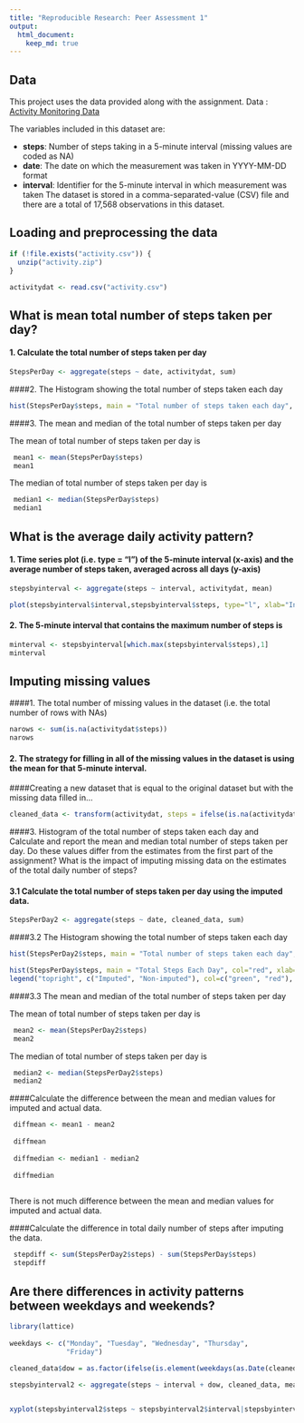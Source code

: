 ```yaml
---
title: "Reproducible Research: Peer Assessment 1"
output: 
  html_document:
    keep_md: true
---
```



## Data
This project uses the data provided along with  the assignment.
 Data : [Activity Monitoring Data](https://d396qusza40orc.cloudfront.net/repdata%2Fdata%2Factivity.zip)

 The variables included in this dataset are:

 * **steps**: Number of steps taking in a 5-minute interval (missing values are coded as NA)
 * **date**: The date on which the measurement was taken in YYYY-MM-DD format
 * **interval**: Identifier for the 5-minute interval in which measurement was taken
 The dataset is stored in a comma-separated-value (CSV) file and there are a total of 17,568 observations in this dataset.


## Loading and preprocessing the data


```r

if (!file.exists("activity.csv")) {
  unzip("activity.zip")
}

activitydat <- read.csv("activity.csv")

```


## What is mean total number of steps taken per day?


#### 1. Calculate the total number of steps taken per day

```r

StepsPerDay <- aggregate(steps ~ date, activitydat, sum)


```


####2. The Histogram showing the total number of steps taken each day 
```r

hist(StepsPerDay$steps, main = "Total number of steps taken each day", xlab ="Number of steps", col = "green")

```


####3. The mean and median of the total number of steps taken per day

The mean of total number of steps taken per day is 

```r

 mean1 <- mean(StepsPerDay$steps)
 mean1

```

The median of total number of steps taken per day is 

```r

 median1 <- median(StepsPerDay$steps)
 median1

```

## What is the average daily activity pattern?

#### 1. Time series plot (i.e. type = "l") of the 5-minute interval (x-axis) and the average number of steps taken, averaged across all days (y-axis)


```r

stepsbyinterval <- aggregate(steps ~ interval, activitydat, mean)


```

```r

plot(stepsbyinterval$interval,stepsbyinterval$steps, type="l", xlab="Interval", ylab="Number of Steps",main="Average Number of Steps per Day by Interval")

```




#### 2. The 5-minute interval that contains the maximum number of steps is


```r

minterval <- stepsbyinterval[which.max(stepsbyinterval$steps),1]
minterval

```


## Imputing missing values

                                              
####1. The total number of missing values in the dataset (i.e. the total number of rows with NAs)
```r

narows <- sum(is.na(activitydat$steps))
narows

```


              
#### 2. The strategy for filling in all of the missing values in the dataset is using the  mean for that 5-minute interval.

####Creating a new dataset that is equal to the original dataset but with the missing data filled in...

```r

cleaned_data <- transform(activitydat, steps = ifelse(is.na(activitydat$steps), stepsbyinterval$steps[match(activitydat$interval, stepsbyinterval$interval)], activitydat$steps))

```

                                                                                                  
                     
                     
####3. Histogram of the total number of steps taken each day and Calculate and report the mean and median total number of steps taken per day. Do these values differ from the estimates from the first part of the assignment? What is the impact of imputing missing data on the estimates of the total daily number of steps?


#### 3.1 Calculate the total number of steps taken per day using the imputed data.

```r

StepsPerDay2 <- aggregate(steps ~ date, cleaned_data, sum)


```



####3.2 The Histogram showing the total number of steps taken each day 
```r

hist(StepsPerDay2$steps, main = "Total number of steps taken each day", xlab ="Number of steps", col = "green")

hist(StepsPerDay$steps, main = "Total Steps Each Day", col="red", xlab="Number of Steps", add=T)
legend("topright", c("Imputed", "Non-imputed"), col=c("green", "red"), lwd=10)

```



####3.3 The mean and median of the total number of steps taken per day

The mean of total number of steps taken per day is 

```r

 mean2 <- mean(StepsPerDay2$steps)
 mean2

```

The median of total number of steps taken per day is 

```r

 median2 <- median(StepsPerDay2$steps)
 median2

```


####Calculate the difference between the mean and median values for imputed and actual data.
```r
 
 diffmean <- mean1 - mean2
 
 diffmean
 
 diffmedian <- median1 - median2
 
 diffmedian
 

```
 There is not much difference between the mean and median values for imputed and actual data.
 
 
####Calculate the difference in total daily number of steps after imputing the data.

```r
 
 stepdiff <- sum(StepsPerDay2$steps) - sum(StepsPerDay$steps)
 stepdiff

```


## Are there differences in activity patterns between weekdays and weekends?

```r
 
library(lattice)
 
weekdays <- c("Monday", "Tuesday", "Wednesday", "Thursday", 
              "Friday")
 
cleaned_data$dow = as.factor(ifelse(is.element(weekdays(as.Date(cleaned_data$date)),weekdays), "Weekday", "Weekend"))

stepsbyinterval2 <- aggregate(steps ~ interval + dow, cleaned_data, mean)


xyplot(stepsbyinterval2$steps ~ stepsbyinterval2$interval|stepsbyinterval2$dow, main="Average Steps per Day by Interval",xlab="Interval", ylab="Steps",layout=c(1,2), type="l")

```



